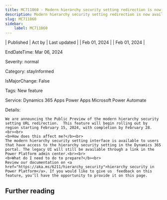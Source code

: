 ```yaml
---
title: MC711860 - Modern hierarchy security setting redirection is now available in Public Preview
description: Modern hierarchy security setting redirection is now available in Public Preview
slug: MC711860
sidebar:
    label: MC711860
---
```



| Published | Act by | Last updated |
| Feb 01, 2024 |  | Feb 01, 2024 |

EndDateTime: Mar 06, 2024

Severity: normal

Category: stayInformed

IsMajorChange: False

Tags: New feature

Service: Dynamics 365 Apps Power Apps Microsoft Power Automate

Details: 

```
We are announcing the Public Preview of the modern hierarchy security setting URL redirection.  This feature will begin rolling out by region starting February 15, 2024, with completion by February 28. <br><br> 
<b>How does this affect me?</b><br> 
The modern hierarchy security setting interface is available to users that have access to the hierarchy security setting in the Dynamics 365 portal. The legacy UI will still be available through a link in the Power Platform admin center.<br><br> 
<b>What do I need to do to prepare?</b><br> 
Review our documentation on <a href="https://aka.ms/6211/hierarchy_security">hierarchy security in Power Platform</a>. If you would like to give us  feedback on this feature, you’ll have the opportunity to provide it on this page.
```

## Further reading
